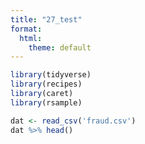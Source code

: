 ```yaml
---
title: "27_test"
format:
  html:
    theme: default
---
```


```r
library(tidyverse)
library(recipes)
library(caret)
library(rsample)
```


```r
dat <- read_csv('fraud.csv')
dat %>% head()
```
